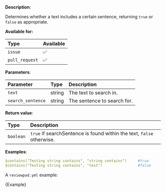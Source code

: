 
**Description**:

Determines whether a text includes a certain sentence, returning `true` or `false` as appropriate.

**Available for:**

| Type           | Available |
| :------------- | :-------- |
| `issue`        | ✅        |
| `pull_request` | ✅        |

**Parameters**:

| Parameter         | Type   | Description                 |
| :---------------- | :----- | :-------------------------- |
| `text`            | string | The text to search in.      |
| `search_sentence` | string | The sentence to search for. |

**Return value**:

| Type      | Description                                                           |
| :-------- | :-------------------------------------------------------------------- |
| `boolean` | `true` if searchSentence is found within the text, `false` otherwise. |

**Examples**:

```yml
$contains("Testing string contains", "string contains")     #true
$contains("Testing string contains", "test")                #false
```

A `reviewpad.yml` example:

<CodeBlock language="yml">{Example}</CodeBlock>
